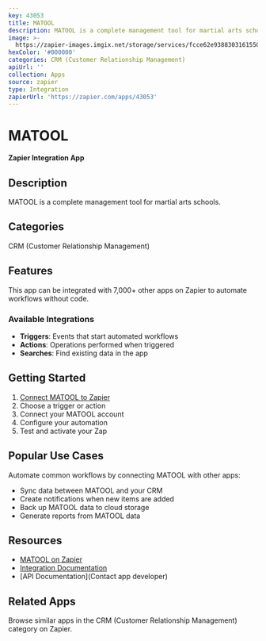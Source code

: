 ```yaml
---
key: 43053
title: MATOOL
description: MATOOL is a complete management tool for martial arts schools.
image: >-
  https://zapier-images.imgix.net/storage/services/fcce62e9388303161550e1bc6e01c1ac.png?auto=format%2Ccompress&ixlib=python-3.0.0&q=50
hexColor: '#000000'
categories: CRM (Customer Relationship Management)
apiUrl: ''
collection: Apps
source: zapier
type: Integration
zapierUrl: 'https://zapier.com/apps/43053'
---
```

# MATOOL

**Zapier Integration App**

## Description

MATOOL is a complete management tool for martial arts schools.

## Categories

CRM (Customer Relationship Management)

## Features

This app can be integrated with 7,000+ other apps on Zapier to automate workflows without code.

### Available Integrations

- **Triggers**: Events that start automated workflows
- **Actions**: Operations performed when triggered
- **Searches**: Find existing data in the app

## Getting Started

1. [Connect MATOOL to Zapier](https://zapier.com/apps/43053)
2. Choose a trigger or action
3. Connect your MATOOL account
4. Configure your automation
5. Test and activate your Zap

## Popular Use Cases

Automate common workflows by connecting MATOOL with other apps:

- Sync data between MATOOL and your CRM
- Create notifications when new items are added
- Back up MATOOL data to cloud storage
- Generate reports from MATOOL data

## Resources

- [MATOOL on Zapier](https://zapier.com/apps/43053)
- [Integration Documentation](https://zapier.com/apps/43053/integrations)
- [API Documentation](Contact app developer)

## Related Apps

Browse similar apps in the CRM (Customer Relationship Management) category on Zapier.
